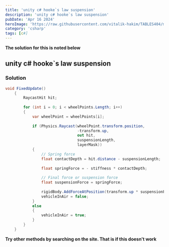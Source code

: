 ```yaml
---
title: 'unity c# hooke`s law suspension'
description: 'unity c# hooke`s law suspension'
pubDate: 'Apr 16 2024'
heroImage: 'https://raw.githubusercontent.com/vitalik-hakim/TABLES404/main/error_b/c%23.png'
category: 'csharp'
tags: [c#]
---
```


**The solution for this is noted below**

## unity c# hooke`s law suspension

### Solution

```csharp
void FixedUpdate()
    {
        RaycastHit hit;
 
        for (int i = 0; i < wheelPoints.Length; i++)
        {
            var wheelPoint = wheelPoints[i];
 
            if (Physics.Raycast(wheelPoint.transform.position,
                                -transform.up,
                                out hit,
                                suspensionLength,
                                layerMask))
            {
                // Spring force
                float contactDepth = hit.distance - suspensionLength;  
 
                float springForce = - stiffness * contactDepth;
               
                // Final force or suspension force
                float suspensionForce = springForce;
               
                rigidBody.AddForceAtPosition(transform.up * suspensionForce, wheelPoints[i].transform.position, ForceMode.Force);
                vehicleInAir = false;
            }
            else
            {
                vehicleInAir = true;
            }
        }
    }
```

**Try other methods by searching on the site. That is if this doesn't work**
